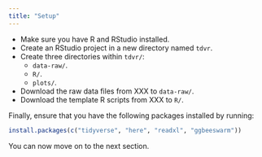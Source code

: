 ```yaml
---
title: "Setup"
---
```


- Make sure you have R and RStudio installed.
- Create an RStudio project in a new directory named `tdvr`.
- Create three directories within `tdvr/`:
  - `data-raw/`.
  - `R/`.
  - `plots/`.
- Download the raw data files from XXX to `data-raw/`.
- Download the template R scripts from XXX to `R/`.

Finally, ensure that you have the following packages installed by running:

``` r
install.packages(c("tidyverse", "here", "readxl", "ggbeeswarm"))
```

You can now move on to the next section.
